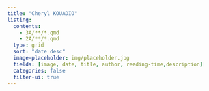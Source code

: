 ```yaml
---
title: "Cheryl KOUADIO"
listing:
  contents: 
    - 3A/**/*.qmd
    - 2A/**/*.qmd
  type: grid
  sort: "date desc"
  image-placeholder: img/placeholder.jpg
  fields: [image, date, title, author, reading-time,description]
  categories: false
  filter-ui: true
---
```

